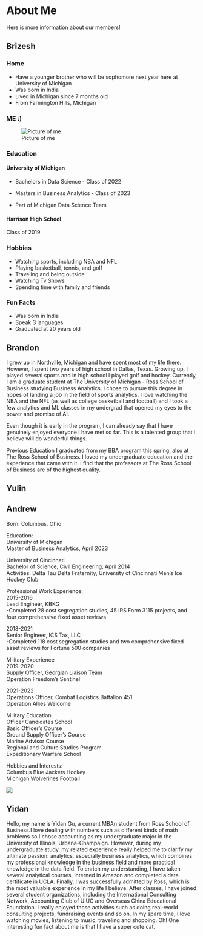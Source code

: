 # About Me {#about-us}

Here is more information about our members!

## Brizesh
### Home

- Have a younger brother who will be sophomore next year here at University of Michigan
- Was born in India
- Lived in Michigan since 7 months old
- From Farmington Hills, Michigan

### ME :)

![Picture of me](https://media-exp2.licdn.com/dms/image/C4E03AQGvpFqoFwWxCA/profile-displayphoto-shrink_800_800/0/1606345605442?e=1663200000&v=beta&t=pZktC6JjeIl5i9-wFkkIqii2Ty82o91KK8DThWpPrtA)



### Education

#### University of Michigan

- Bachelors in Data Science - Class of 2022

- Masters in Business Analytics - Class of 2023

- Part of Michigan Data Science Team

#### Harrison High School

Class of 2019

### Hobbies

- Watching sports, including NBA and NFL
- Playing basketball, tennis, and golf
- Traveling and being outside
- Watching Tv Shows
- Spending time with family and friends

### Fun Facts
- Was born in India
- Speak 3 languages
- Graduated at 20 years old


## Brandon

I grew up in Northville, Michigan and have spent most of my life there. However, I spent two years of high school in Dallas, Texas. Growing up, I played several sports and in high school I played golf and hockey.
Currently, I am a graduate student at The University of Michigan - Ross School of Business studying Business Analytics. I chose to pursue this degree in hopes of landing a job in the field of sports analytics. I love watching the NBA and the NFL (as well as college basketball and football) and I took a few analytics and ML classes in my undergrad that opened my eyes to the power and promise of AI.

Even though it is early in the program, I can already say that I have genuinely enjoyed everyone I have met so far. This is a talented group that I believe will do wonderful things.

Previous Education
I graduated from my BBA program this spring, also at The Ross School of Business. I loved my undergraduate education and the experience that came with it. I find that the professors at The Ross School of Business are of the highest quality.

## Yulin



## Andrew

Born: Columbus, Ohio

Education:  
University of Michigan  
Master of Business Analytics, April 2023

University of Cincinnati  
Bachelor of Science, Civil Engineering, April 2014  
Activities: Delta Tau Delta Fraternity, University of Cincinnati Men's Ice Hockey Club

Professional Work Experience:  
2015-2016  
Lead Engineer, KBKG  
-Completed 28 cost segregation studies, 45 IRS Form 3115 projects, and four comprehensive fixed asset reviews

2018-2021  
Senior Engineer, ICS Tax, LLC  
-Completed 118 cost segregation studies and two comprehensive fixed asset reviews for Fortune 500 companies 

Military Experience  
2019-2020  
Supply Officer, Georgian Liaison Team  
Operation Freedom's Sentinel

2021-2022  
Operations Officer, Combat Logistics Battalion 451  
Operation Allies Welcome

Military Education  
Officer Candidates School  
Basic Officer's Course  
Ground Supply Officer's Course  
Marine Advisor Course  
Regional and Culture Studies Program  
Expeditionary Warfare School  

Hobbies and Interests:  
Columbus Blue Jackets Hockey  
Michigan Wolverines Football

![](https://i.ytimg.com/vi/VeOMMEZGZvo/maxresdefault.jpg)

## Yidan

Hello, my name is Yidan Gu, a current MBAn student from Ross School of Business.I love dealing with numbers such as different kinds of math problems so I chose accounting as my undergraduate major in the University of Illinois, Urbana-Champaign. However, during my undergraduate study, my related experience really helped me to clarify my ultimate passion: analytics, especially business analytics, which combines my professional knowledge in the business field and more practical knowledge in the data field. To enrich my understanding, I have taken several analytical courses, interned in Amazon and completed a data certificate in UCLA. Finally, I was successfully admitted by Ross, which is the most valuable experience in my life I believe. After classes, I have joined several student organizations, including the International Consulting Network, Accounting Club of UIUC and Overseas China Educational Foundation. I really enjoyed those activities such as doing real-world consulting projects, fundraising events and so on. In my spare time, I love watching movies, listening to music, traveling and shopping. Oh! One interesting fun fact about me is that I have a super cute cat. 